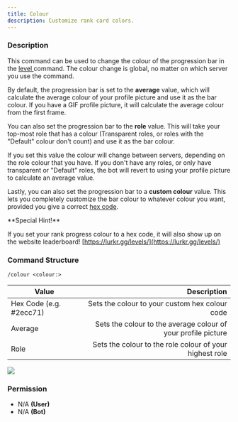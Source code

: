 ```yaml
---
title: Colour
description: Customize rank card colors.
---
```


### Description

This command can be used to change the colour of the progression bar in the [level ](rank.md)command. The colour change
is global, no matter on which server you use the command.

By default, the progression bar is set to the **average** value, which will calculate the average colour of your profile
picture and use it as the bar colour. If you have a GIF profile picture, it will calculate the average colour from the
first frame.

You can also set the progression bar to the **role** value. This will take your top-most role that has a colour
(Transparent roles, or roles with the "Default" colour don't count) and use it as the bar colour.

If you set this value the colour will change between servers, depending on the role colour that you have. If you don't
have any roles, or only have transparent or "Default" roles, the bot will revert to using your profile picture to
calculate an average value.

Lastly, you can also set the progression bar to a **custom colour** value. This lets you completely customize the bar
colour to whatever colour you want, provided you give a correct [hex code](https://www.color-hex.com/).

<Callout type="info">
**Special Hint!**

If you set your rank progress colour to a hex code, it will also show up on the website leaderboard!
[https://lurkr.gg/levels/](https://lurkr.gg/levels/)

</Callout>

### Command Structure

```
/colour <colour:>
```

| Value                   |                                                   Description |
| ----------------------- | ------------------------------------------------------------: |
| Hex Code (e.g. #2ecc71) |                Sets the colour to your custom hex colour code |
| Average                 | Sets the colour to the average colour of your profile picture |
| Role                    |       Sets the colour to the role colour of your highest role |

![](../../_assets/UApCxnW.png)

### **Permission**

- N/A **(User)**
- N/A **(Bot)**
